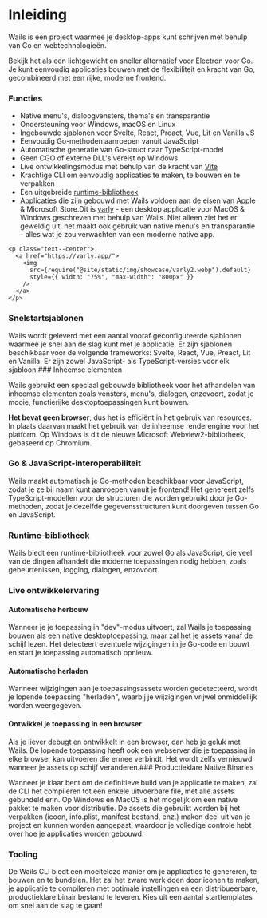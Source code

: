 # Inleiding

Wails is een project waarmee je desktop-apps kunt schrijven met behulp van Go en webtechnologieën.

Bekijk het als een lichtgewicht en sneller alternatief voor Electron voor Go. Je kunt eenvoudig applicaties bouwen met de flexibiliteit en kracht van Go, gecombineerd met een rijke, moderne frontend.

### Functies

- Native menu's, dialoogvensters, thema's en transparantie
- Ondersteuning voor Windows, macOS en Linux
- Ingebouwde sjablonen voor Svelte, React, Preact, Vue, Lit en Vanilla JS
- Eenvoudig Go-methoden aanroepen vanuit JavaScript
- Automatische generatie van Go-struct naar TypeScript-model
- Geen CGO of externe DLL's vereist op Windows
- Live ontwikkelingsmodus met behulp van de kracht van [Vite](https://vitejs.dev/)
- Krachtige CLI om eenvoudig applicaties te maken, te bouwen en te verpakken
- Een uitgebreide [runtime-bibliotheek](/docs/reference/runtime/intro)
- Applicaties die zijn gebouwd met Wails voldoen aan de eisen van Apple & Microsoft Store.Dit is [varly](https://varly.app) - een desktop applicatie voor MacOS & Windows geschreven met behulp van Wails. Niet alleen ziet het er geweldig uit, het maakt ook gebruik van native menu's en transparantie - alles wat je zou verwachten van een moderne native app.

```mdx-code-block
<p class="text--center">
  <a href="https://varly.app/">
    <img
      src={require("@site/static/img/showcase/varly2.webp").default}
      style={{ width: "75%", "max-width": "800px" }}
    />
  </a>
</p>
```

### Snelstartsjablonen

Wails wordt geleverd met een aantal vooraf geconfigureerde sjablonen waarmee je snel aan de slag kunt met je applicatie. Er zijn sjablonen beschikbaar voor de volgende frameworks: Svelte, React, Vue, Preact, Lit en Vanilla. Er zijn zowel JavaScript- als TypeScript-versies voor elk sjabloon.### Inheemse elementen

Wails gebruikt een speciaal gebouwde bibliotheek voor het afhandelen van inheemse elementen zoals vensters, menu's, dialogen, enzovoort, zodat je mooie, functierijke desktoptoepassingen kunt bouwen.

**Het bevat geen browser**, dus het is efficiënt in het gebruik van resources. In plaats daarvan maakt het gebruik van de inheemse renderengine voor het platform. Op Windows is dit de nieuwe Microsoft Webview2-bibliotheek, gebaseerd op Chromium.

### Go & JavaScript-interoperabiliteit

Wails maakt automatisch je Go-methoden beschikbaar voor JavaScript, zodat je ze bij naam kunt aanroepen vanuit je frontend! Het genereert zelfs TypeScript-modellen voor de structuren die worden gebruikt door je Go-methoden, zodat je dezelfde gegevensstructuren kunt doorgeven tussen Go en JavaScript.

### Runtime-bibliotheek

Wails biedt een runtime-bibliotheek voor zowel Go als JavaScript, die veel van de dingen afhandelt die moderne toepassingen nodig hebben, zoals gebeurtenissen, logging, dialogen, enzovoort.

### Live ontwikkelervaring

#### Automatische herbouw

Wanneer je je toepassing in "dev"-modus uitvoert, zal Wails je toepassing bouwen als een native desktoptoepassing, maar zal het je assets vanaf de schijf lezen. Het detecteert eventuele wijzigingen in je Go-code en bouwt en start je toepassing automatisch opnieuw.

#### Automatische herladen

Wanneer wijzigingen aan je toepassingsassets worden gedetecteerd, wordt je lopende toepassing "herladen", waarbij je wijzigingen vrijwel onmiddellijk worden weergegeven.

#### Ontwikkel je toepassing in een browser

Als je liever debugt en ontwikkelt in een browser, dan heb je geluk met Wails. De lopende toepassing heeft ook een webserver die je toepassing in elke browser kan uitvoeren die ermee verbindt. Het wordt zelfs vernieuwd wanneer je assets op schijf veranderen.### Productieklare Native Binaries

Wanneer je klaar bent om de definitieve build van je applicatie te maken, zal de CLI het compileren tot een enkele uitvoerbare file, met alle assets gebundeld erin. Op Windows en MacOS is het mogelijk om een native pakket te maken voor distributie. De assets die gebruikt worden bij het verpakken (icoon, info.plist, manifest bestand, enz.) maken deel uit van je project en kunnen worden aangepast, waardoor je volledige controle hebt over hoe je applicaties worden gebouwd.

### Tooling

De Wails CLI biedt een moeiteloze manier om je applicaties te genereren, te bouwen en te bundelen. Het zal het zware werk doen door iconen te maken, je applicatie te compileren met optimale instellingen en een distribueerbare, productieklare binair bestand te leveren. Kies uit een aantal starttemplates om snel aan de slag te gaan!